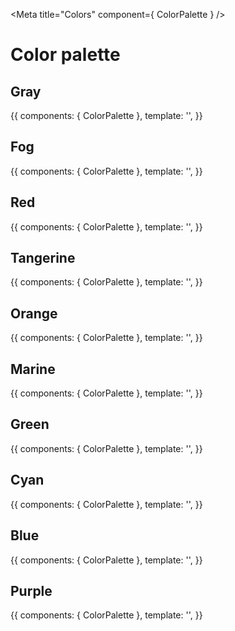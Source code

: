 
<Meta title="Colors" component={ ColorPalette } />

# Color palette

## Gray
<Story name='Gray'>{{
  components: { ColorPalette },
  template: '<ColorPalette color="gray" />',
}}</Story>

## Fog
<Story name='Fog'>{{
  components: { ColorPalette },
  template: '<ColorPalette color="fog" />',
}}</Story>

## Red
<Story name='Red'>{{
  components: { ColorPalette },
  template: '<ColorPalette color="red" />',
}}</Story>

## Tangerine
<Story name='Tangerine'>{{
  components: { ColorPalette },
  template: '<ColorPalette color="tangerine" />',
}}</Story>

## Orange
<Story name='Orange'>{{
  components: { ColorPalette },
  template: '<ColorPalette color="orange" />',
}}</Story>

## Marine
<Story name='Marine'>{{
  components: { ColorPalette },
  template: '<ColorPalette color="marine" />',
}}</Story>

## Green
<Story name='Green'>{{
  components: { ColorPalette },
  template: '<ColorPalette color="green" />',
}}</Story>

## Cyan
<Story name='Cyan'>{{
  components: { ColorPalette },
  template: '<ColorPalette color="cyan" />',
}}</Story>

## Blue
<Story name='Blue'>{{
  components: { ColorPalette },
  template: '<ColorPalette color="blue" />',
}}</Story>

## Purple
<Story name='Purple'>{{
  components: { ColorPalette },
  template: '<ColorPalette color="purple" />',
}}</Story>